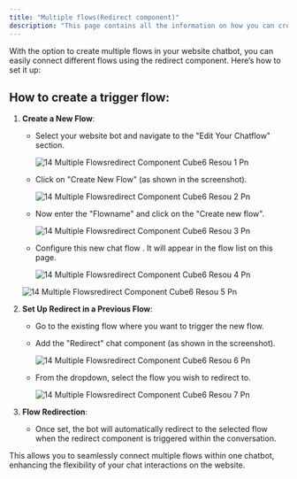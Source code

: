 ```yaml
---
title: "Multiple flows(Redirect component)"
description: "This page contains all the information on how you can create multiple flows in the website bot and use the redirect component to trigger them in the chatflow."
---
```


With the option to create multiple flows in your website chatbot, you can easily connect different flows using the redirect component. Here’s how to set it up:

## **How to create a trigger flow:**

1. **Create a New Flow**:
   - Select your website bot and navigate to the "Edit Your Chatflow" section.

     ![14 Multiple Flowsredirect Component Cube6 Resou 1 Pn](/images/how-botpenguin-works/multiple-flows/14.multiple_flowsredirect_component__Cube6_resou-1.png)
   - Click on "Create New Flow" (as shown in the screenshot).

     ![14 Multiple Flowsredirect Component Cube6 Resou 2 Pn](/images/how-botpenguin-works/multiple-flows/14.multiple_flowsredirect_component__Cube6_resou-2.png)
   - Now enter the "Flowname" and click on the "Create new flow".

     ![14 Multiple Flowsredirect Component  Cube6 Resou 3 Pn](/images/how-botpenguin-works/multiple-flows/14.multiple_flowsredirect_component__Cube6_resou-3.png)
   - Configure this new chat flow . It will appear in the flow list on this page.

     ![14 Multiple Flowsredirect Component  Cube6 Resou 4 Pn](/images/how-botpenguin-works/multiple-flows/14.multiple_flowsredirect_component__Cube6_resou-4.png)

   ![14 Multiple Flowsredirect Component  Cube6 Resou 5 Pn](/images/how-botpenguin-works/multiple-flows/14.multiple_flowsredirect_component__Cube6_resou-5.png)
2. **Set Up Redirect in a Previous Flow**:
   - Go to the existing flow where you want to trigger the new flow.
   - Add the "Redirect" chat component (as shown in the screenshot).

     ![14 Multiple Flowsredirect Component  Cube6 Resou 6 Pn](/images/how-botpenguin-works/multiple-flows/14.multiple_flowsredirect_component__Cube6_resou-6.png)
   - From the dropdown, select the flow you wish to redirect to.

     ![14 Multiple Flowsredirect Component  Cube6 Resou 7 Pn](/images/how-botpenguin-works/multiple-flows/14.multiple_flowsredirect_component__Cube6_resou-7.png)
3. **Flow Redirection**:
   - Once set, the bot will automatically redirect to the selected flow when the redirect component is triggered within the conversation.

This allows you to seamlessly connect multiple flows within one chatbot, enhancing the flexibility of your chat interactions on the website.